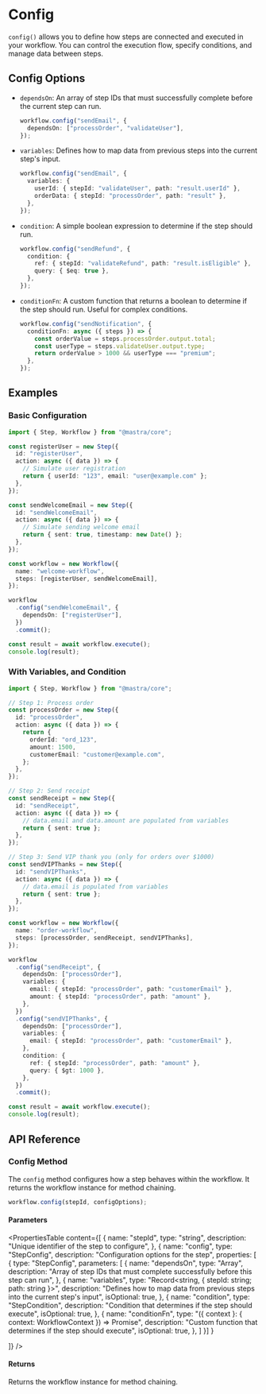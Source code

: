 # Config

`config()` allows you to define how steps are connected and executed in your workflow. You can control the execution flow, specify conditions, and manage data between steps.

## Config Options

- `dependsOn`: An array of step IDs that must successfully complete before the current step can run.

  ```ts copy
  workflow.config("sendEmail", {
    dependsOn: ["processOrder", "validateUser"],
  });
  ```

- `variables`: Defines how to map data from previous steps into the current step's input.

  ```ts copy
  workflow.config("sendEmail", {
    variables: {
      userId: { stepId: "validateUser", path: "result.userId" },
      orderData: { stepId: "processOrder", path: "result" },
    },
  });
  ```

- `condition`: A simple boolean expression to determine if the step should run.

  ```ts copy
  workflow.config("sendRefund", {
    condition: {
      ref: { stepId: "validateRefund", path: "result.isEligible" },
      query: { $eq: true },
    },
  });
  ```

- `conditionFn`: A custom function that returns a boolean to determine if the step should run. Useful for complex conditions.
  ```ts copy
  workflow.config("sendNotification", {
    conditionFn: async ({ steps }) => {
      const orderValue = steps.processOrder.output.total;
      const userType = steps.validateUser.output.type;
      return orderValue > 1000 && userType === "premium";
    },
  });
  ```

## Examples

### Basic Configuration

```ts showLineNumbers copy filename="src/mastra/workflows/welcome-workflow.ts"
import { Step, Workflow } from "@mastra/core";

const registerUser = new Step({
  id: "registerUser",
  action: async ({ data }) => {
    // Simulate user registration
    return { userId: "123", email: "user@example.com" };
  },
});

const sendWelcomeEmail = new Step({
  id: "sendWelcomeEmail",
  action: async ({ data }) => {
    // Simulate sending welcome email
    return { sent: true, timestamp: new Date() };
  },
});

const workflow = new Workflow({
  name: "welcome-workflow",
  steps: [registerUser, sendWelcomeEmail],
});

workflow
  .config("sendWelcomeEmail", {
    dependsOn: ["registerUser"],
  })
  .commit();

const result = await workflow.execute();
console.log(result);
```

### With Variables, and Condition

```ts showLineNumbers copy filename="src/mastra/workflows/order-workflow.ts"
import { Step, Workflow } from "@mastra/core";

// Step 1: Process order
const processOrder = new Step({
  id: "processOrder",
  action: async ({ data }) => {
    return {
      orderId: "ord_123",
      amount: 1500,
      customerEmail: "customer@example.com",
    };
  },
});

// Step 2: Send receipt
const sendReceipt = new Step({
  id: "sendReceipt",
  action: async ({ data }) => {
    // data.email and data.amount are populated from variables
    return { sent: true };
  },
});

// Step 3: Send VIP thank you (only for orders over $1000)
const sendVIPThanks = new Step({
  id: "sendVIPThanks",
  action: async ({ data }) => {
    // data.email is populated from variables
    return { sent: true };
  },
});

const workflow = new Workflow({
  name: "order-workflow",
  steps: [processOrder, sendReceipt, sendVIPThanks],
});

workflow
  .config("sendReceipt", {
    dependsOn: ["processOrder"],
    variables: {
      email: { stepId: "processOrder", path: "customerEmail" },
      amount: { stepId: "processOrder", path: "amount" },
    },
  })
  .config("sendVIPThanks", {
    dependsOn: ["processOrder"],
    variables: {
      email: { stepId: "processOrder", path: "customerEmail" },
    },
    condition: {
      ref: { stepId: "processOrder", path: "amount" },
      query: { $gt: 1000 },
    },
  })
  .commit();

const result = await workflow.execute();
console.log(result);
```

## API Reference

### Config Method

The `config` method configures how a step behaves within the workflow. It returns the workflow instance for method chaining.

```ts
workflow.config(stepId, configOptions);
```

#### Parameters

<PropertiesTable
  content={[
    {
      name: "stepId",
      type: "string",
      description: "Unique identifier of the step to configure",
    },
    {
      name: "config",
      type: "StepConfig",
      description: "Configuration options for the step",
      properties: [
        {
        type: "StepConfig",
        parameters: [
          {
            name: "dependsOn",
            type: "Array<string>",
            description: "Array of step IDs that must complete successfully before this step can run",
          },
          {
            name: "variables",
            type: "Record<string, { stepId: string; path: string }>",
            description: "Defines how to map data from previous steps into the current step's input",
            isOptional: true,
          },
          {
            name: "condition",
            type: "StepCondition",
            description: "Condition that determines if the step should execute",
            isOptional: true,
          },
          {
            name: "conditionFn",
            type: "({ context }: { context: WorkflowContext }) => Promise<boolean>",
            description: "Custom function that determines if the step should execute",
            isOptional: true,
          },
        ]
      }]
    }

]}
/>

#### Returns

Returns the workflow instance for method chaining.

